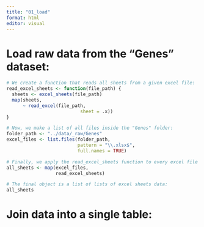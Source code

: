 ```yaml
---
title: "01_load"
format: html
editor: visual
---
```


# Load raw data from the "Genes" dataset:
```r
# We create a function that reads all sheets from a given excel file:
read_excel_sheets <- function(file_path) {
  sheets <- excel_sheets(file_path)
  map(sheets,
      ~ read_excel(file_path, 
                           sheet = .x))
}

# Now, we make a list of all files inside the "Genes" folder:
folder_path <- "../data/_raw/Genes" 
excel_files <- list.files(folder_path, 
                          pattern = "\\.xlsx$", 
                          full.names = TRUE)

# Finally, we apply the read_excel_sheets function to every excel file in the excel_files list:
all_sheets <- map(excel_files, 
                  read_excel_sheets)

# The final object is a list of lists of excel sheets data:
all_sheets
```

# Join data into a single table:
```r

```

